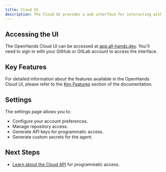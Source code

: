 ```yaml
---
title: Cloud UI
description: The Cloud UI provides a web interface for interacting with OpenHands AI. This page explains how to access and use the OpenHands Cloud UI.
---
```



## Accessing the UI

The OpenHands Cloud UI can be accessed at [app.all-hands.dev](https://app.all-hands.dev). You'll need to sign in with your GitHub or GitLab account to access the interface.


## Key Features

For detailed information about the features available in the OpenHands Cloud UI, please refer to the [Key Features](../key-features) section of the documentation.

## Settings

The settings page allows you to:

- Configure your account preferences.
- Manage repository access.
- Generate API keys for programmatic access.
- Generate custom secrets for the agent.

## Next Steps

- [Learn about the Cloud API](./cloud-api) for programmatic access.
